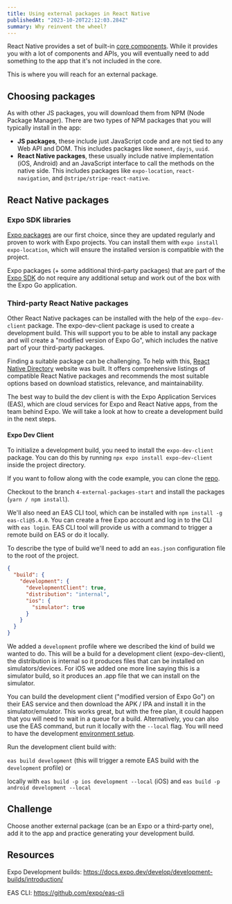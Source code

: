 ```yaml
---
title: Using external packages in React Native
publishedAt: "2023-10-20T22:12:03.284Z"
summary: Why reinvent the wheel?
---
```


React Native provides a set of built-in [core components](https://reactnative.dev/docs/components-and-apis). While it provides you with a lot of components and APIs, you will eventually need to add something to the app that it's not included in the core.

This is where you will reach for an external package.

## Choosing packages

As with other JS packages, you will download them from NPM (Node Package Manager). There are two types of NPM packages that you will typically install in the app:

- **JS packages**, these include just JavaScript code and are not tied to any Web API and DOM. This includes packages like `moment`, `dayjs`, `uuid`.
- **React Native packages**, these usually include native implementation (iOS, Android) and an JavaScript interface to call the methods on the native side. This includes packages like `expo-location`, `react-navigation`, and `@stripe/stripe-react-native`.

## React Native packages

### Expo SDK libraries

[Expo packages](https://docs.expo.dev/versions/latest/) are our first choice, since they are updated regularly and proven to work with Expo projects. You can install them with `expo install expo-location`, which will ensure the installed version is compatible with the project.

Expo packages (+ some additional third-party packages) that are part of the [Expo SDK](https://docs.expo.dev/versions/latest/?redirected) do not require any additional setup and work out of the box with the Expo Go application.

### Third-party React Native packages

Other React Native packages can be installed with the help of the `expo-dev-client` package. The expo-dev-client package is used to create a development build. This will support you to be able to install any package and will create a "modified version of Expo Go", which includes the native part of your third-party packages.

<Callout emoji="💡">

Finding a suitable package can be challenging. To help with this, [React Native Directory](https://reactnative.directory/) website was built. It offers comprehensive listings of compatible React Native packages and recommends the most suitable options based on download statistics, relevance, and maintainability.

</Callout>

The best way to build the dev client is with the Expo Application Services (EAS), which are cloud services for Expo and React Native apps, from the team behind Expo. We will take a look at how to create a development build in the next steps.

#### Expo Dev Client

To initialize a development build, you need to install the `expo-dev-client` package. You can do this by running `npx expo install expo-dev-client` inside the project directory.

If you want to follow along with the code example, you can clone the [repo](https://github.com/jamzi/introduction-to-react-native-with-expo).

Checkout to the branch `4-external-packages-start` and install the packages (`yarn / npm install`).

We'll also need an EAS CLI tool, which can be installed with `npm install -g eas-cli@5.4.0`. You can create a free Expo account and log in to the CLI with `eas login`. EAS CLI tool will provide us with a command to trigger a remote build on EAS or do it locally.

To describe the type of build we'll need to add an `eas.json` configuration file to the root of the project.

```json
{
  "build": {
    "development": {
      "developmentClient": true,
      "distribution": "internal",
      "ios": {
        "simulator": true
      }
    }
  }
}
```

We added a `development` profile where we described the kind of build we wanted to do. This will be a build for a development client (expo-dev-client), the distribution is internal so it produces files that can be installed on simulators/devices. For iOS we added one more line saying this is a simulator build, so it produces an .app file that we can install on the simulator.

You can build the development client ("modified version of Expo Go") on their EAS service and then download the APK / IPA and install it in the simulator/emulator. This works great, but with the free plan, it could happen that you will need to wait in a queue for a build. Alternatively, you can also use the EAS command, but run it locally with the `--local` flag. You will need to have the development [environment setup](https://reactnative.dev/docs/environment-setup).

Run the development client build with:

`eas build development` (this will trigger a remote EAS build with the `development` profile) or

locally with `eas build -p ios development --local` (iOS) and `eas build -p android development --local`

## Challenge

Choose another external package (can be an Expo or a third-party one), add it to the app and practice generating your development build.

## Resources

Expo Development builds: https://docs.expo.dev/develop/development-builds/introduction/

EAS CLI: https://github.com/expo/eas-cli

